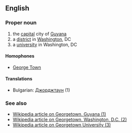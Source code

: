 ==English==

===Proper noun===

# the [[capital]] city of [[Guyana]]
# a [[district]] in [[Washington]], DC
# a [[university]] in Washington, DC

====Homophones====

*[[George Town]]

====Translations====

*Bulgarian: [[Джорджтаун]] (1)

===See also===

*[[w:Georgetown, Guyana|Wikipedia article on Georgetown, Guyana (1)]]
*[[w:Georgetown, Washington, D.C.|Wikipedia article on Georgetown, Washington, D.C. (2)]]
*[[w:Georgetown University|Wikipedia article on Georgetown University (3)]]